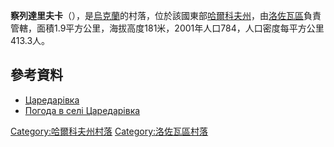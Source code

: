 {{coord|48|56|13|N|36|13|16|E|scale:100000_region:UA|display=title}}

'''察列達里夫卡'''（{{lang-uk|Царедарівка}}），是[[烏克蘭|烏克蘭]]的村落，位於該國東部[[哈爾科夫州|哈爾科夫州]]，由[[洛佐瓦區|洛佐瓦區]]負責管轄，面積1.9平方公里，海拔高度181米，2001年人口784，人口密度每平方公里413.3人。

==參考資料==
* [http://w1.c1.rada.gov.ua/pls/z7502/A005?rdat1=09.01.2009&rf7571=33725 Царедарівка]{{dead link|date=2017年12月 |bot=InternetArchiveBot |fix-attempted=yes }}
* [http://weather.in.ua/ua/har'kovskaja/27641 Погода в селі Царедарівка] {{Wayback|url=http://weather.in.ua/ua/har'kovskaja/27641 |date=20160323034459 }}

{{DEFAULTSORT:Царедарівка}}
[[Category:哈爾科夫州村落|Category:哈爾科夫州村落]]
[[Category:洛佐瓦區村落|Category:洛佐瓦區村落]]


{{Kharkiv-geo-stub}}